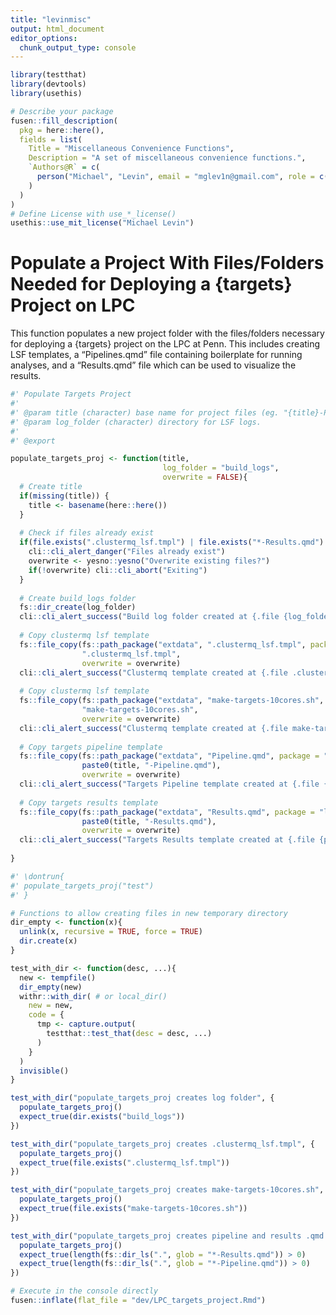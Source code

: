 ```yaml
---
title: "levinmisc"
output: html_document
editor_options: 
  chunk_output_type: console
---
```


<!-- 
Run this 'development' chunk

Store every call to library() that you need to run chunks line by line, as in a classical Rmd for analysis
-->

```r
library(testthat)
library(devtools)
library(usethis)
```

<!--
# Description of your package

This will fill the description of your package.
Fill and run the content of this chunk, before anything else. 

Note: when you will use other flat templates, this part will be in a separate file. Do not be surprised!
--> 

```r
# Describe your package
fusen::fill_description(
  pkg = here::here(),
  fields = list(
    Title = "Miscellaneous Convenience Functions",
    Description = "A set of miscellaneous convenience functions.",
    `Authors@R` = c(
      person("Michael", "Levin", email = "mglev1n@gmail.com", role = c("aut", "cre"))
    )
  )
)
# Define License with use_*_license()
usethis::use_mit_license("Michael Levin")
```

# Populate a Project With Files/Folders Needed for Deploying a {targets} Project on LPC

This function populates a new project folder with the files/folders necessary for deploying a {targets} project on the LPC at Penn. This includes creating LSF templates, a "Pipelines.qmd" file containing boilerplate for running analyses, and a "Results.qmd" file which can be used to visualize the results.

```r

#' Populate Targets Project
#'
#' @param title (character) base name for project files (eg. "{title}-Pipeline.qmd" and "{title}-Results.qmd")
#' @param log_folder (character) directory for LSF logs.
#'
#' @export

populate_targets_proj <- function(title,
                                  log_folder = "build_logs",
                                  overwrite = FALSE){
  # Create title
  if(missing(title)) {
    title <- basename(here::here())
  }
  
  # Check if files already exist
  if(file.exists(".clustermq_lsf.tmpl") | file.exists("*-Results.qmd") | file.exists("*-Pipeline.qmd")) {
    cli::cli_alert_danger("Files already exist")
    overwrite <- yesno::yesno("Overwrite existing files?")
    if(!overwrite) cli::cli_abort("Exiting")
  }
  
  # Create build_logs folder
  fs::dir_create(log_folder)
  cli::cli_alert_success("Build log folder created at {.file {log_folder}}")
  
  # Copy clustermq lsf template
  fs::file_copy(fs::path_package("extdata", ".clustermq_lsf.tmpl", package = "levinmisc"), 
                ".clustermq_lsf.tmpl", 
                overwrite = overwrite)
  cli::cli_alert_success("Clustermq template created at {.file .clustermq_lsf.tmpl}")
  
  # Copy clustermq lsf template
  fs::file_copy(fs::path_package("extdata", "make-targets-10cores.sh", package = "levinmisc"), 
                "make-targets-10cores.sh", 
                overwrite = overwrite)
  cli::cli_alert_success("Clustermq template created at {.file make-targets-10cores.sh}")
  
  # Copy targets pipeline template
  fs::file_copy(fs::path_package("extdata", "Pipeline.qmd", package = "levinmisc"), 
                paste0(title, "-Pipeline.qmd"),
                overwrite = overwrite)
  cli::cli_alert_success("Targets Pipeline template created at {.file {paste0(title, '-Pipeline.qmd')}}")
  
  # Copy targets results template
  fs::file_copy(fs::path_package("extdata", "Results.qmd", package = "levinmisc"), 
                paste0(title, "-Results.qmd"),
                overwrite = overwrite)
  cli::cli_alert_success("Targets Results template created at {.file {paste0(title, '-Results.qmd')}}")
  
}
```

<!--
Here is an example on how to use the function.
This should be a reproducible and working example
-->

```r
#' \dontrun{
#' populate_targets_proj("test")
#' }
```

<!--
Here are some unit tests to verify the function works as expected.
-->

```r
# Functions to allow creating files in new temporary directory
dir_empty <- function(x){
  unlink(x, recursive = TRUE, force = TRUE)
  dir.create(x)
}

test_with_dir <- function(desc, ...){
  new <- tempfile()
  dir_empty(new)
  withr::with_dir( # or local_dir()
    new = new,
    code = {
      tmp <- capture.output(
        testthat::test_that(desc = desc, ...)
      )
    }
  )
  invisible()
}

test_with_dir("populate_targets_proj creates log folder", {
  populate_targets_proj()
  expect_true(dir.exists("build_logs"))
})

test_with_dir("populate_targets_proj creates .clustermq_lsf.tmpl", {
  populate_targets_proj()
  expect_true(file.exists(".clustermq_lsf.tmpl"))
})

test_with_dir("populate_targets_proj creates make-targets-10cores.sh", {
  populate_targets_proj()
  expect_true(file.exists("make-targets-10cores.sh"))
})

test_with_dir("populate_targets_proj creates pipeline and results .qmd templates", {
  populate_targets_proj()
  expect_true(length(fs::dir_ls(".", glob = "*-Results.qmd")) > 0)
  expect_true(length(fs::dir_ls(".", glob = "*-Pipeline.qmd")) > 0)
})
```

<!-- 
# Inflate your package

You're one inflate from paper to box.
Build your package from this very Rmd using `fusen::inflate()` 
-->


```r
# Execute in the console directly
fusen::inflate(flat_file = "dev/LPC_targets_project.Rmd")
```

<!-- 
- Verify your `"DESCRIPTION"` file has been updated
- Verify your function is in `"R/"` directory
- Verify your test is in `"tests/testthat/"` directory
- Verify this Rmd appears in `"vignettes/"` directory 
-->
